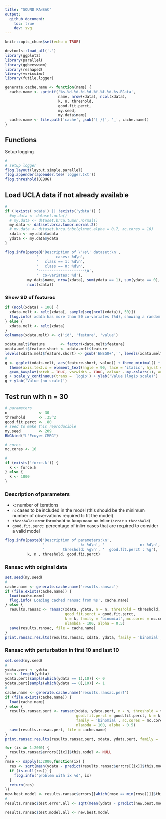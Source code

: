 ```yaml
---
title: "SOUND RANSAC"
output: 
  github_document:
    toc: true
    dev: svg
---
```


```r
knitr::opts_chunk$set(echo = TRUE)
```

```r
devtools::load_all('.')
library(ggplot2)
library(parallel)
library(ggbeeswarm)
library(reshape2)
library(verissimo)
library(futile.logger)

generate.cache.name <- function(name) {
  cache.name <- sprintf('%s-%d-%d-%d-%d-%f-%f-%d-%s.RData', 
                        name, nrow(xdata), ncol(xdata),
                        k, n, threshold, 
                        good.fit.perct, 
                        my.seed, 
                        my.data$name)
  cache.name <- file.path('cache', gsub('[ /]', '_', cache.name))
}
```

## Functions 

Setup logging

```r
#
# setup logger
flog.layout(layout.simple.parallel)
flog.appender(appender.tee('logger.txt'))
flog.threshold(DEBUG)
```

## Load UCLA data if not already available

```r
#
if (!exists('xdata') || !exists('ydata')) {
  #my.data <- dataset.ucla()
  # my.data <- dataset.brca.tumor.normal()
  my.data <- dataset.brca.tumor.normal.2()
  # my.data <- dataset.brca.tnbc(glmnet.alpha = 0.7, mc.cores = 10)
  xdata <- my.data$xdata
  ydata <- my.data$ydata
}

flog.info(paste0('Description of \'%s\' dataset:\n',
              '        cases: %d\n',
              '   class == 1: %d\n',
              '   class == 0: %d\n',
              '---------------------\n',
              '  co-variates: %d'),
          my.data$name, nrow(xdata), sum(ydata == 1), sum(ydata == 0),
          ncol(xdata))
```

### Show SD of features

```r
if (ncol(xdata) > 100) {
  xdata.melt <- melt(xdata[, sample(seq(ncol(xdata)), 50)])
  flog.info('xdata has more than 50 co-variates (%d), showing a random subset of 50.', ncol(xdata))
} else {
  xdata.melt <- melt(xdata)
}
colnames(xdata.melt) <- c('id', 'feature', 'value')

xdata.melt$feature       <- factor(xdata.melt$feature)
xdata.melt$feature.short <- xdata.melt$feature
levels(xdata.melt$feature.short) <- gsub('ENSG0+','', levels(xdata.melt$feature))
#
g <- ggplot(xdata.melt, aes(feature.short, value)) + theme_minimal() +
  theme(axis.text.x = element_text(angle = 90, face = 'italic', hjust = 0, vjust = .5)) + xlab('Feature') + 
  geom_boxplot(notch = TRUE, varwidth = TRUE, colour = my.colors(1), outlier.colour = my.colors(5), outlier.shape = 1)
g + scale_y_continuous(trans = 'log1p') + ylab('Value (log1p scale)')
g + ylab('Value (no scale)')

```


## Test run with n = 30

```r
# parameters
n              <- 30
threshold      <- .35^2
good.fit.perct <- .80
# seed to make this reproducible
my.seed        <- 209
RNGkind("L'Ecuyer-CMRG")

# cores
mc.cores <- 16

#
if (exists('force.k')) {
  k <- force.k 
} else {
  k <- 1000
}
```

### Description of parameters

- `k`: number of iterations
- `n`: cases to be included in the model (this should be the minimum number of observations required to fit the model)
- `threshold`: error threshold to keep case as inlier (`error` < `threshold`)
- `good.fit.perct`: percentage of inlier cases that are required to consider a valid model

```r
flog.info(paste0('Description of parameters:\n', 
                 '                k: %d\n', '                n: %d\n',
                 '        threshold: %g\n', '  good.fit.perct : %g'), 
          k, n , threshold, good.fit.perct)
```


### Ransac with original data

```r
set.seed(my.seed)
#
cache.name <- generate.cache.name('results.ransac')
if (file.exists(cache.name)) {
  load(cache.name)
  flog.info('Loading cached ransac from %s', cache.name)
} else {
  results.ransac <- ransac(xdata, ydata, n = n, threshold = threshold, 
                           good.fit.perct = good.fit.perct, 
                           k = k, family = 'binomial', mc.cores = mc.cores,
                           nlambda = 100, alpha = 0.5)
  save(results.ransac, file = cache.name)
}
print.ransac.results(results.ransac, xdata, ydata, family = 'binomial', 'Original data')
```

### Ransac with perturbation in first 10 and last 10

```r
set.seed(my.seed)
#
ydata.pert <- ydata
len <- length(ydata)
ydata.pert[sample(which(ydata == 1),10)] <- 0
ydata.pert[sample(which(ydata == 0),10)] <- 1
#
cache.name <- generate.cache.name('results.ransac.pert')
if (file.exists(cache.name)) {
  load(cache.name)
} else {
  results.ransac.pert <- ransac(xdata, ydata.pert, n = n, threshold = threshold, 
                                good.fit.perct = good.fit.perct, k = k,
                                family = 'binomial', mc.cores = mc.cores,
                                nlambda = 100, alpha = 0.5)
  save(results.ransac.pert, file = cache.name)
}
print.ransac.results(results.ransac.pert, xdata, ydata.pert, family = 'binomial', 'With perturbation')
```



```r
for (ix in 1:2000) {
  results.ransac$errors[[ix]]$this.model <- NULL
}
rmse <- sapply(1:2000,function(ix) {
  res <- sqrt(mean(ydata - predict(results.ransac$errors[[ix]]$this.model, newx = xdata, s = 'lambda.min', type = 'response'))^2)
  if (is.null(res)) {
    flog.info('problem with ix %d', ix)
  }
  return(res)
})
new.best.model <- results.ransac$errors[[which(rmse == min(rmse))]]$this.model
#
results.ransac$best.error.all <- sqrt(mean(ydata - predict(new.best.model, newx = xdata, s = 'lambda.min', type = 'response'))^2) 

results.ransac$best.model.all <- new.best.model
```


